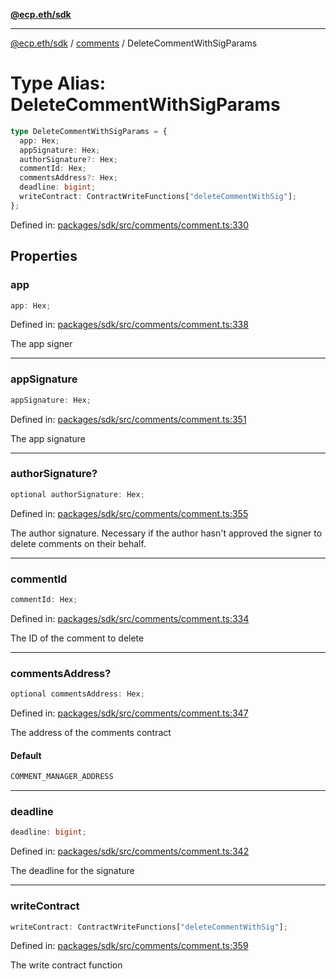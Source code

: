 [**@ecp.eth/sdk**](../../index.mdx)

***

[@ecp.eth/sdk](/sdk-reference/index.mdx) / [comments](/sdk-reference/comments/index.mdx) / DeleteCommentWithSigParams

# Type Alias: DeleteCommentWithSigParams

```ts
type DeleteCommentWithSigParams = {
  app: Hex;
  appSignature: Hex;
  authorSignature?: Hex;
  commentId: Hex;
  commentsAddress?: Hex;
  deadline: bigint;
  writeContract: ContractWriteFunctions["deleteCommentWithSig"];
};
```

Defined in: [packages/sdk/src/comments/comment.ts:330](https://github.com/ecp-eth/comments-monorepo/blob/main/packages/sdk/src/comments/comment.ts#L330)

## Properties

### app

```ts
app: Hex;
```

Defined in: [packages/sdk/src/comments/comment.ts:338](https://github.com/ecp-eth/comments-monorepo/blob/main/packages/sdk/src/comments/comment.ts#L338)

The app signer

***

### appSignature

```ts
appSignature: Hex;
```

Defined in: [packages/sdk/src/comments/comment.ts:351](https://github.com/ecp-eth/comments-monorepo/blob/main/packages/sdk/src/comments/comment.ts#L351)

The app signature

***

### authorSignature?

```ts
optional authorSignature: Hex;
```

Defined in: [packages/sdk/src/comments/comment.ts:355](https://github.com/ecp-eth/comments-monorepo/blob/main/packages/sdk/src/comments/comment.ts#L355)

The author signature. Necessary if the author hasn't approved the signer to delete comments on their behalf.

***

### commentId

```ts
commentId: Hex;
```

Defined in: [packages/sdk/src/comments/comment.ts:334](https://github.com/ecp-eth/comments-monorepo/blob/main/packages/sdk/src/comments/comment.ts#L334)

The ID of the comment to delete

***

### commentsAddress?

```ts
optional commentsAddress: Hex;
```

Defined in: [packages/sdk/src/comments/comment.ts:347](https://github.com/ecp-eth/comments-monorepo/blob/main/packages/sdk/src/comments/comment.ts#L347)

The address of the comments contract

#### Default

```ts
COMMENT_MANAGER_ADDRESS
```

***

### deadline

```ts
deadline: bigint;
```

Defined in: [packages/sdk/src/comments/comment.ts:342](https://github.com/ecp-eth/comments-monorepo/blob/main/packages/sdk/src/comments/comment.ts#L342)

The deadline for the signature

***

### writeContract

```ts
writeContract: ContractWriteFunctions["deleteCommentWithSig"];
```

Defined in: [packages/sdk/src/comments/comment.ts:359](https://github.com/ecp-eth/comments-monorepo/blob/main/packages/sdk/src/comments/comment.ts#L359)

The write contract function
